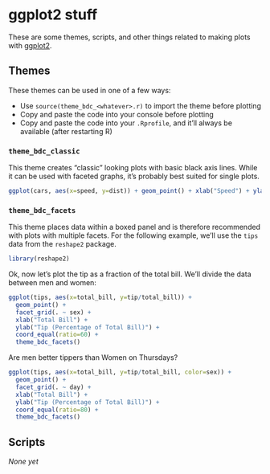 ggplot2 stuff
========================================================

These are some themes, scripts, and other things related to making plots with
[ggplot2](http://ggplot2.org).

Themes
---------------

These themes can be used in one of a few ways:

* Use `source(theme_bdc_<whatever>.r)` to import the theme before plotting
* Copy and paste the code into your console before plotting
* Copy and paste the code into your `.Rprofile`, and it'll always be available (after restarting R)

### `theme_bdc_classic`

This theme creates "classic" looking plots with basic black axis lines. While it can be used with faceted graphs, it's probably best suited for single plots.

```r
ggplot(cars, aes(x=speed, y=dist)) + geom_point() + xlab("Speed") + ylab("Distance") + theme_bdc_classic()
```


### `theme_bdc_facets`

This theme places data within a boxed panel and is therefore recommended with plots with multiple facets. For the following example, we'll use the `tips` data from the `reshape2` package.

```r
library(reshape2)
```

Ok, now let's plot the tip as a fraction of the total bill. We'll divide the data between men and women:

```r
ggplot(tips, aes(x=total_bill, y=tip/total_bill)) +
  geom_point() +
  facet_grid(. ~ sex) +
  xlab("Total Bill") +
  ylab("Tip (Percentage of Total Bill)") +
  coord_equal(ratio=60) +
  theme_bdc_facets()
```

Are men better tippers than Women on Thursdays?

```r
ggplot(tips, aes(x=total_bill, y=tip/total_bill, color=sex)) +
  geom_point() +
  facet_grid(. ~ day) +
  xlab("Total Bill") +
  ylab("Tip (Percentage of Total Bill)") +
  coord_equal(ratio=80) +
  theme_bdc_facets()
```

Scripts
----------
*None yet*